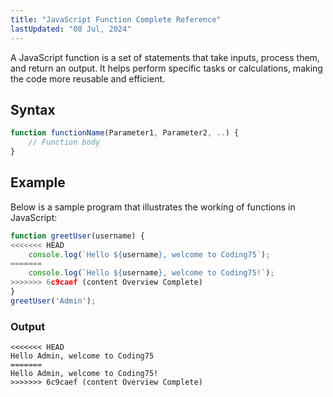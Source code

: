 ```yaml
---
title: "JavaScript Function Complete Reference"
lastUpdated: "08 Jul, 2024"
---
```


A JavaScript function is a set of statements that take inputs, process them, and return an output. It helps perform specific tasks or calculations, making the code more reusable and efficient.

## Syntax

```javascript
function functionName(Parameter1, Parameter2, ..) {
    // Function body
}
```

## Example
Below is a sample program that illustrates the working of functions in JavaScript:

```javascript
function greetUser(username) {
<<<<<<< HEAD
    console.log(`Hello ${username}, welcome to Coding75`);
=======
    console.log(`Hello ${username}, welcome to Coding75!`);
>>>>>>> 6c9caef (content Overview Complete)
}
greetUser('Admin');
```

### Output
```
<<<<<<< HEAD
Hello Admin, welcome to Coding75
=======
Hello Admin, welcome to Coding75!
>>>>>>> 6c9caef (content Overview Complete)
